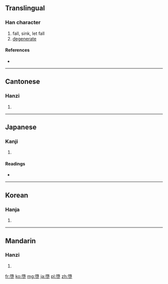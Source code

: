 {{also|堕}}
==Translingual==

===Han character===
{{Han char|rn=32|rad=土|as=12|sn=15|four=7410<sub>4</sub>|canj=弓月土 (NBG), X弓月土 (XNBG)}}

# fall, sink, let fall
# [[degenerate]]

====References====
* {{Han ref|kx=0239.110|dkj=05481|dj=0478.120|hdz=10484.030|uh=58AE|ud=22702|bh=BC5A|bd=48218}}

----

==Cantonese==

===Hanzi===
{{yue-hanzi|jyut=|y=do6|sim=堕}}

# {{defn|Cantonese|sort=土12}}

----

==Japanese==

===Kanji===
{{ja-kanji|grade=|rs=土12}}

# {{defn|Japanese|sort=土12}}

====Readings====
* {{ja-readings|on=[[だ]] (da)|kun=[[くずれ]] (kuzureru), [[くずす]] (kuzusu), [[おちる]] (ochiru)}}

----

==Korean==

===Hanja===
{{ko-hanja|hangeul=타|rv=ta|mr=t'a}}

# {{defn|Korean|sort=土12}}

----

==Mandarin==

===Hanzi===
{{cmn-hanzi|sim=堕|pin=[[duò]] ([[duo4]])|wg=to<sup>4</sup>}}

# {{defn|Mandarin|sort=土12}}

[[fr:墮]]
[[ko:墮]]
[[mg:墮]]
[[ja:墮]]
[[pl:墮]]
[[zh:墮]]
